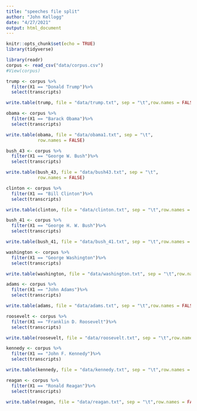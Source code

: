 ```yaml
---
title: "speeches file split"
author: "John Kellogg"
date: "4/27/2021"
output: html_document
---
```


```r
knitr::opts_chunk$set(echo = TRUE)
library(tidyverse)
```

```r
library(readr)
corpus <- read_csv("data/corpus.csv")
#View(corpus)
```

```r
trump <- corpus %>%
  filter(X1 == "Donald Trump")%>%
  select(transcripts)

write.table(trump, file = "data/trump.txt", sep = "\t",row.names = FALSE)
```   

```r
obama <- corpus %>%
  filter(X1 == "Barack Obama")%>%
  select(transcripts)

write.table(obama, file = "data/obama1.txt", sep = "\t",
            row.names = FALSE)
```

```r
bush_43 <- corpus %>%
  filter(X1 == "George W. Bush")%>%
  select(transcripts)

write.table(bush_43, file = "data/bush43.txt", sep = "\t",
            row.names = FALSE)
```

```r
clinton <- corpus %>%
  filter(X1 == "Bill Clinton")%>%
  select(transcripts)

write.table(clinton, file = "data/clinton.txt", sep = "\t",row.names = FALSE)
``` 

```r
bush_41 <- corpus %>%
  filter(X1 == "George H. W. Bush")%>%
  select(transcripts)

write.table(bush_41, file = "data/bush_41.txt", sep = "\t",row.names = FALSE)
```

```r
washington <- corpus %>%
  filter(X1 == "George Washington")%>%
  select(transcripts)

write.table(washington, file = "data/washington.txt", sep = "\t",row.names = FALSE)
```

```r
adams <- corpus %>%
  filter(X1 == "John Adams")%>%
  select(transcripts)

write.table(adams, file = "data/adams.txt", sep = "\t",row.names = FALSE)
```

```r
roosevelt <- corpus %>%
  filter(X1 == "Franklin D. Roosevelt")%>%
  select(transcripts)

write.table(roosevelt, file = "data/roosevelt.txt", sep = "\t",row.names = FALSE)
```

```r
kennedy <- corpus %>%
  filter(X1 == "John F. Kennedy")%>%
  select(transcripts)

write.table(kennedy, file = "data/kennedy.txt", sep = "\t",row.names = FALSE)
```

```r
reagan <- corpus %>%
  filter(X1 == "Ronald Reagan")%>%
  select(transcripts)

write.table(reagan, file = "data/reagan.txt", sep = "\t",row.names = FALSE)
```

